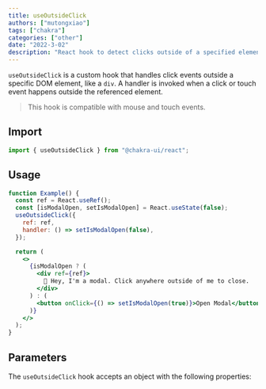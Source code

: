 ```yaml
---
title: useOutsideClick
authors: ["mutongxiao"]
tags: ["chakra"]
categories: ["other"]
date: "2022-3-02"
description: "React hook to detect clicks outside of a specified element."
---
```


`useOutsideClick` is a custom hook that handles click events outside a specific
DOM element, like a `div`. A handler is invoked when a click or touch event
happens outside the referenced element.

> This hook is compatible with mouse and touch events.

## Import

```js
import { useOutsideClick } from "@chakra-ui/react";
```

## Usage

```jsx
function Example() {
  const ref = React.useRef();
  const [isModalOpen, setIsModalOpen] = React.useState(false);
  useOutsideClick({
    ref: ref,
    handler: () => setIsModalOpen(false),
  });

  return (
    <>
      {isModalOpen ? (
        <div ref={ref}>
          👋 Hey, I'm a modal. Click anywhere outside of me to close.
        </div>
      ) : (
        <button onClick={() => setIsModalOpen(true)}>Open Modal</button>
      )}
    </>
  );
}
```

## Parameters

The `useOutsideClick` hook accepts an object with the following properties:

<PropsTable of="useOutsideClick" />
